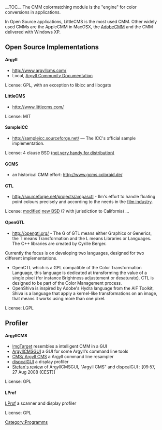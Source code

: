 __TOC__
The CMM colormatching module is the "engine" for color conversions in applications.

In Open Source applications, LittleCMS is the most used CMM. Other widely used CMMs are the AppleCMM in MacOSX, the [http://labs.adobe.com/downloads/cmm.html AdobeCMM] and the CMM delivered with Windows XP.

== Open Source Implementations ==

==== Argyll ====
* http://www.argyllcms.com/
* Local, [[Argyll Community Documentation]]
License: GPL, with an exception to libicc and libcgats

==== LittleCMS ====
*http://www.littlecms.com/

License: MIT

==== SampleICC ====
* http://sampleicc.sourceforge.net/ — The ICC's official sample implementation.

License: 4 clause BSD [http://www.fsf.org/licensing/licenses/index_html#OriginalBSD (not very handy for distribution)]

==== GCMS ====
*an historical CMM effort: http://www.gcms.coloraid.de/

==== CTL ====
*http://sourceforge.net/projects/ampasctl - Ilm's effort to handle floating point colours precisely and according to the needs in the [http://www.oscars.org/council/ctl.html film industry].

License: [http://savannah.gnu.org/task/?6171 modified] [http://www.opensource.org/licenses/bsd-license.php new BSD] (? with jurisdiction to California)
...

==== OpenGTL ====
* http://opengtl.org/ - The G of GTL means either Graphics or Generics, the T means Transformation and the L means Libraries or Languages. The C++ libraries are created by Cyrille Berger.

Currently the focus is on developing two languages, designed for two different implementations.
* OpenCTL which is a GPL compatible of the Color Transformation Language, this language is dedicated at transforming the value of a single pixel (for instance Brightness adjustement or desaturate). CTL is designed to be part of the Color Management process.
* OpenShiva is inspired by Adobe's Hydra language from the AIF Toolkit, Shiva is a language that apply a kernel-like transformations on an image, that means it works using more than one pixel.

License: LGPL


== Profiler ==
==== ArgyllCMS ====
* [http://blackfiveservices.co.uk/imgtarget.shtml ImgTarget] resembles a intelligent CMM in a GUI
* [http://www.digifab.com/ArgyllCMSGUI/ ArgyllCMSGUI] a GUI for some Argyll's command line tools
* [http://x3.ntf.uni-lj.si/~gojc/Argyll CMS/ Argyll CMS] a Argyll command line resampler
* [http://hoech.net/dispcalGUI/ dispcalGUI] a display profiler
* [http://colorhacks.blogspot.com/ Stefan's review] of ArgyllCMSGUI, "Argyll CMS" and dispcalGUI : [09:57, 27 Aug 2008 (CEST)]

License: GPL

==== LProf ====
[http://lprof.sourceforge.net/ LProf] a scanner and display profiler

License: GPL


[[Category:Programms]]